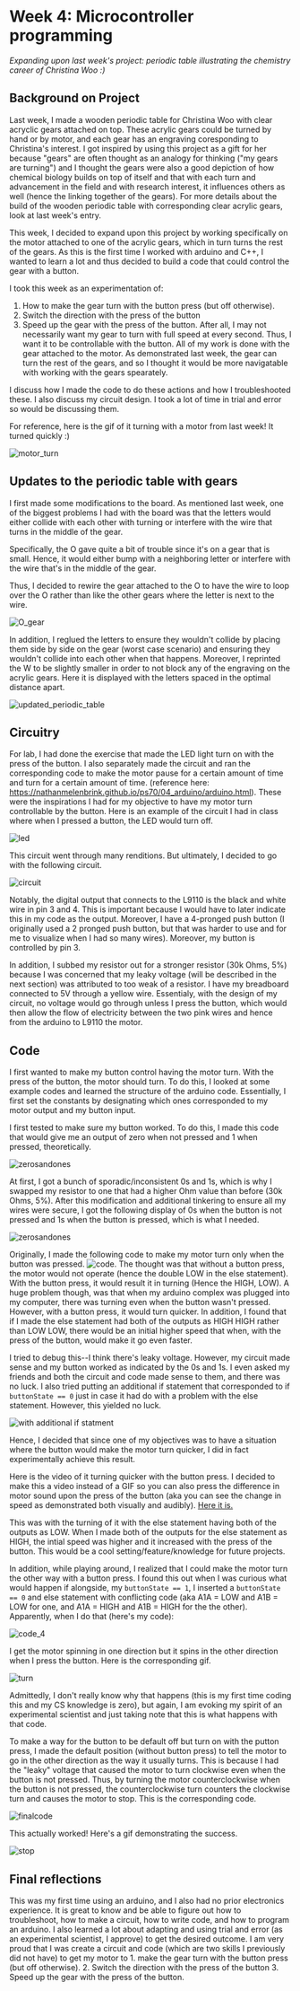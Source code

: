 # Week 4: Microcontroller programming

_Expanding upon last week's project: periodic table illustrating the chemistry
career of Christina Woo :)_

## Background on Project

Last week, I made a wooden periodic table for Christina Woo with clear acryclic
gears attached on top. These acrylic gears could be turned by hand or by motor,
and each gear has an engraving coresponding to Christina's interest. I got
inspired by using this project as a gift for her because "gears" are often
thought as an analogy for thinking ("my gears are turning") and I thought the
gears were also a good depiction of how chemical biology builds on top of itself
and that with each turn and advancement in the field and with research interest,
it influences others as well (hence the linking together of the gears). For more
details about the build of the wooden periodic table with corresponding clear
acrylic gears, look at last week's entry.

This week, I decided to expand upon this project by working specifically on the
motor attached to one of the acrylic gears, which in turn turns the rest of the
gears. As this is the first time I worked with arduino and C++, I wanted to
learn a lot and thus decided to build a code that could control the gear with a
button.

I took this week as an experimentation of:

1. How to make the gear turn with the button press (but off otherwise).
2. Switch the direction with the press of the button
3. Speed up the gear with the press of the button. After all, I may not
   necessarily want my gear to turn with full speed at every second. Thus, I
   want it to be controllable with the button. All of my work is done with the
   gear attached to the motor. As demonstrated last week, the gear can turn the
   rest of the gears, and so I thought it would be more navigatable with working
   with the gears spearately.

I discuss how I made the code to do these actions and how I troubleshooted
these. I also discuss my circuit design. I took a lot of time in trial and error
so would be discussing them.

For reference, here is the gif of it turning with a motor from last week! It
turned quickly :)

![motor_turn](../../public/04_microcontrollers/motor_turn.gif)

## Updates to the periodic table with gears

I first made some modifications to the board. As mentioned last week, one of the
biggest problems I had with the board was that the letters would either collide
with each other with turning or interfere with the wire that turns in the middle
of the gear.

Specifically, the O gave quite a bit of trouble since it's on a gear that is
small. Hence, it would either bump with a neighboring letter or interfere with
the wire that's in the middle of the gear.

Thus, I decided to rewire the gear attached to the O to have the wire to loop
over the O rather than like the other gears where the letter is next to the
wire.

![O_gear](../../public/04_microcontrollers/O_gear.jpg)

In addition, I reglued the letters to ensure they wouldn't collide by placing
them side by side on the gear (worst case scenario) and ensuring they wouldn't
collide into each other when that happens. Moreover, I reprinted the W to be
slightly smaller in order to not block any of the engraving on the acrylic
gears. Here it is displayed with the letters spaced in the optimal distance
apart.

![updated_periodic_table](../../public/04_microcontrollers/updated_periodic_table.png)

## Circuitry

For lab, I had done the exercise that made the LED light turn on with the press
of the button. I also separately made the circuit and ran the corresponding code
to make the motor pause for a certain amount of time and turn for a certain
amount of time. (reference here:
https://nathanmelenbrink.github.io/ps70/04_arduino/arduino.html). These were the
inspirations I had for my objective to have my motor turn controllable by the
button. Here is an example of the circuit I had in class where when I pressed a
button, the LED would turn off.

![led](../../public/04_microcontrollers/led.gif)

This circuit went through many renditions. But ultimately, I decided to go with
the following circuit.

![circuit](../../public/04_microcontrollers/circuit.jpg)

Notably, the digital output that connects to the L9110 is the black and white
wire in pin 3 and 4. This is important because I would have to later indicate
this in my code as the output. Moreover, I have a 4-pronged push button (I
originally used a 2 pronged push button, but that was harder to use and for me
to visualize when I had so many wires). Moreover, my button is controlled by
pin 3.

In addition, I subbed my resistor out for a stronger resistor (30k Ohms, 5%)
because I was concerned that my leaky voltage (will be described in the next
section) was attributed to too weak of a resistor. I have my breadboard
connected to 5V through a yellow wire. Essentialy, with the design of my
circuit, no voltage would go through unless I press the button, which would then
allow the flow of electricity between the two pink wires and hence from the
arduino to L9110 the motor.

## Code

I first wanted to make my button control having the motor turn. With the press
of the button, the motor should turn. To do this, I looked at some example codes
and learned the structure of the arduino code. Essentially, I first set the
constants by designating which ones corresponded to my motor output and my
button input.

I first tested to make sure my button worked. To do this, I made this code that
would give me an output of zero when not pressed and 1 when pressed,
theoretically.

![zerosandones](../../public/04_microcontrollers/zeros_and_ones_code.png)

At first, I got a bunch of sporadic/inconsistent 0s and 1s, which is why I
swapped my resistor to one that had a higher Ohm value than before (30k Ohms,
5%). After this modification and additional tinkering to ensure all my wires
were secure, I got the following display of 0s when the button is not pressed
and 1s when the button is pressed, which is what I needed.

![zerosandones](../../public/04_microcontrollers/zeros_and_ones.png)

Originally, I made the following code to make my motor turn only when the button
was pressed. ![code](../../public/04_microcontrollers/code_1.png). The thought
was that without a button press, the motor would not operate (hence the double
LOW in the else statement). With the button press, it would result it in turning
(Hence the HIGH, LOW). A huge problem though, was that when my arduino complex
was plugged into my computer, there was turning even when the button wasn't
pressed. However, with a button press, it would turn quicker. In addition, I
found that if I made the else statement had both of the outputs as HIGH HIGH
rather than LOW LOW, there would be an initial higher speed that when, with the
press of the button, would make it go even faster.

I tried to debug this--I think there's leaky voltage. However, my circuit made
sense and my button worked as indicated by the 0s and 1s. I even asked my
friends and both the circuit and code made sense to them, and there was no luck.
I also tried putting an additional if statement that corresponded to if
`buttonState == 0` just in case it had do with a problem with the else
statement. However, this yielded no luck.

![with additional if statment](../../public/04_microcontrollers/button==02.png)

Hence, I decided that since one of my objectives was to have a situation where
the button would make the motor turn quicker, I did in fact experimentally
achieve this result.

Here is the video of it turning quicker with the button press. I decided to make
this a video instead of a GIF so you can also press the difference in motor
sound upon the press of the button (aka you can see the change in speed as
demonstrated both visually and audibly).
[Here it is.](https://drive.google.com/file/d/13qmOuRf_lfNdFI0XIGpAo7szqQWk31c_/view?usp=sharing)

This was with the turning of it with the else statement having both of the
outputs as LOW. When I made both of the outputs for the else statement as HIGH,
the intial speed was higher and it increased with the press of the button. This
would be a cool setting/feature/knowledge for future projects.

In addition, while playing around, I realized that I could make the motor turn
the other way with a button press. I found this out when I was curious what
would happen if alongside, my `buttonState == 1`, I inserted a
`buttonState == 0` and else statement with conflicting code (aka A1A = LOW and
A1B = LOW for one, and A1A = HIGH and A1B = HIGH for the the other). Apparently,
when I do that (here's my code):

![code_4](../../public/04_microcontrollers/code_4.png)

I get the motor spinning in one direction but it spins in the other direction
when I press the button. Here is the corresponding gif.

![turn](../../public/04_microcontrollers/turn.gif)

Admittedly, I don't really know why that happens (this is my first time coding
this and my CS knowledge is zero), but again, I am evoking my spirit of an
experimental scientist and just taking note that this is what happens with that
code.

To make a way for the button to be default off but turn on with the putton
press, I made the default position (without button press) to tell the motor to
go in the other direction as the way it usually turns. This is because I had the
"leaky" voltage that caused the motor to turn clockwise even when the button is
not pressed. Thus, by turning the motor counterclockwise when the button is not
pressed, the counterclockwise turn counters the clockwise turn and causes the
motor to stop. This is the corresponding code.

![finalcode](../../public/04_microcontrollers/final_code.png)

This actually worked! Here's a gif demonstrating the success.

![stop](../../public/04_microcontrollers/stop_go.gif)

## Final reflections

This was my first time using an arduino, and I also had no prior electronics
experience. It is great to know and be able to figure out how to troubleshoot,
how to make a circuit, how to write code, and how to program an arduino. I also
learned a lot about adapting and using trial and error (as an experimental
scientist, I approve) to get the desired outcome. I am very proud that I was
create a circuit and code (which are two skills I previously did not have) to
get my motor to 1. make the gear turn with the button press (but off
otherwise). 2. Switch the direction with the press of the button 3. Speed up the
gear with the press of the button.
